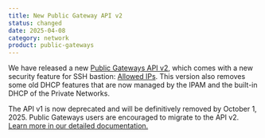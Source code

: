 ```yaml
---
title: New Public Gateway API v2
status: changed
date: 2025-04-08
category: network
product: public-gateways
---
```


We have released a new [Public Gateways API v2](https://www.scaleway.com/en/developers/api/public-gateways/), which comes with a new security feature for SSH bastion: [Allowed IPs](https://www.scaleway.com/en/docs/public-gateways/concepts/#allowed-ips). This version also removes some old DHCP features that are now managed by the IPAM and the built-in DHCP of the Private Networks.

The API v1 is now deprecated and will be definitively removed by October 1, 2025. Public Gateways users are encouraged to migrate to the API v2.
[Learn more in our detailed documentation.](/public-gateways/reference-content/understanding-v2/)


